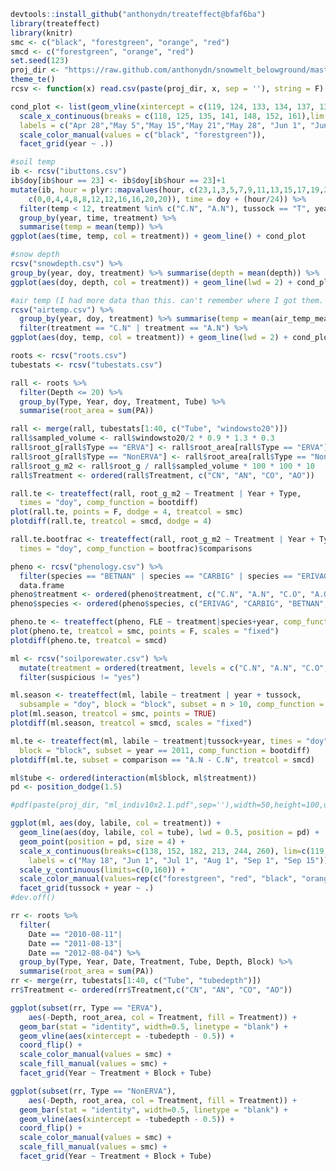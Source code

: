 ```r
devtools::install_github("anthonydn/treateffect@bfaf6ba")
library(treateffect)
library(knitr)
smc <- c("black", "forestgreen", "orange", "red")
smcd <- c("forestgreen", "orange", "red")
set.seed(123)
proj_dir <- "https://raw.github.com/anthonydn/snowmelt_belowground/master/data/"
theme_te()
rcsv <- function(x) read.csv(paste(proj_dir, x, sep = ''), string = F)
```

```r

cond_plot <- list(geom_vline(xintercept = c(119, 124, 133, 134, 137, 138, 141, 146, 152, 161)),
  scale_x_continuous(breaks = c(118, 125, 135, 141, 148, 152, 161),lim = c(108, 170),
  labels = c("Apr 28","May 5","May 15","May 21","May 28", "Jun 1", "Jun 10")),
  scale_color_manual(values = c("black", "forestgreen")),
  facet_grid(year ~ .))

#soil temp
ib <- rcsv("ibuttons.csv")
ib$doy[ib$hour == 23] <- ib$doy[ib$hour == 23]+1
mutate(ib, hour = plyr::mapvalues(hour, c(23,1,3,5,7,9,11,13,15,17,19,21),
    c(0,0,4,4,8,8,12,12,16,16,20,20)), time = doy + (hour/24)) %>%
  filter(temp < 12, treatment %in% c("C.N", "A.N"), tussock == "T", year != 2009) %>%
  group_by(year, time, treatment) %>%
  summarise(temp = mean(temp)) %>%
ggplot(aes(time, temp, col = treatment)) + geom_line() + cond_plot

#snow depth
rcsv("snowdepth.csv") %>%
group_by(year, doy, treatment) %>% summarise(depth = mean(depth)) %>% 
ggplot(aes(doy, depth, col = treatment)) + geom_line(lwd = 2) + cond_plot

#air temp (I had more data than this. can't remember where I got them. possibly Imnavait weather tower data?)
rcsv("airtemp.csv") %>% 
  group_by(year, doy, treatment) %>% summarise(temp = mean(air_temp_mean)) %>% 
  filter(treatment == "C.N" | treatment == "A.N") %>% 
ggplot(aes(doy, temp, col = treatment)) + geom_line(lwd = 2) + cond_plot
```


```r
roots <- rcsv("roots.csv")
tubestats <- rcsv("tubestats.csv")

rall <- roots %>%
  filter(Depth <= 20) %>%
  group_by(Type, Year, doy, Treatment, Tube) %>%
  summarise(root_area = sum(PA))

rall <- merge(rall, tubestats[1:40, c("Tube", "windowsto20")])
rall$sampled_volume <- rall$windowsto20/2 * 0.9 * 1.3 * 0.3
rall$root_g[rall$Type == "ERVA"] <- rall$root_area[rall$Type == "ERVA"] / 100 * 0.01009
rall$root_g[rall$Type == "NonERVA"] <- rall$root_area[rall$Type == "NonERVA"] / 100 * 0.01648
rall$root_g_m2 <- rall$root_g / rall$sampled_volume * 100 * 100 * 10
rall$Treatment <- ordered(rall$Treatment, c("CN", "AN", "CO", "AO"))

rall.te <- treateffect(rall, root_g_m2 ~ Treatment | Year + Type, 
  times = "doy", comp_function = bootdiff)
plot(rall.te, points = F, dodge = 4, treatcol = smc)
plotdiff(rall.te, treatcol = smcd, dodge = 4)

rall.te.bootfrac <- treateffect(rall, root_g_m2 ~ Treatment | Year + Type, 
  times = "doy", comp_function = bootfrac)$comparisons
```

```r
pheno <- rcsv("phenology.csv") %>%
  filter(species == "BETNAN" | species == "CARBIG" | species == "ERIVAG" | species == "SALPUL") %>%
  data.frame
pheno$treatment <- ordered(pheno$treatment, c("C.N", "A.N", "C.O", "A.O"))
pheno$species <- ordered(pheno$species, c("ERIVAG", "CARBIG", "BETNAN", "SALPUL"))

pheno.te <- treateffect(pheno, FLE ~ treatment|species+year, comp_function = bootdiff)
plot(pheno.te, treatcol = smc, points = F, scales = "fixed")
plotdiff(pheno.te, treatcol = smcd)
```

``` r
ml <- rcsv("soilporewater.csv") %>% 
  mutate(treatment = ordered(treatment, levels = c("C.N", "A.N", "C.O", "A.O"))) %>% 
  filter(suspicious != "yes")

ml.season <- treateffect(ml, labile ~ treatment | year + tussock,
  subsample = "doy", block = "block", subset = n > 10, comp_function = bootdiff)
plot(ml.season, treatcol = smc, points = TRUE)
plotdiff(ml.season, treatcol = smcd, scales = "fixed")

ml.te <- treateffect(ml, labile ~ treatment|tussock+year, times = "doy", 
  block = "block", subset = year == 2011, comp_function = bootdiff)
plotdiff(ml.te, subset = comparison == "A.N - C.N", treatcol = smcd)
```

``` r
ml$tube <- ordered(interaction(ml$block, ml$treatment))
pd <- position_dodge(1.5)

#pdf(paste(proj_dir, "ml_indiv10x2.1.pdf",sep=''),width=50,height=100,useDing=F)

ggplot(ml, aes(doy, labile, col = treatment)) +
  geom_line(aes(doy, labile, col = tube), lwd = 0.5, position = pd) +
  geom_point(position = pd, size = 4) +
  scale_x_continuous(breaks=c(138, 152, 182, 213, 244, 260), lim=c(119, 260),
    labels = c("May 18", "Jun 1", "Jul 1", "Aug 1", "Sep 1", "Sep 15")) + 
  scale_y_continuous(limits=c(0,160)) +
  scale_color_manual(values=rep(c("forestgreen", "red", "black", "orange"), 6)) +
  facet_grid(tussock + year ~ .)
#dev.off()
```

``` r
rr <- roots %>%
  filter(
    Date == "2010-08-11"|
    Date == "2011-08-13"|
    Date == "2012-08-04") %>%
  group_by(Type, Year, Date, Treatment, Tube, Depth, Block) %>%
  summarise(root_area = sum(PA))
rr <- merge(rr, tubestats[1:40, c("Tube", "tubedepth")])
rr$Treatment <- ordered(rr$Treatment,c("CN", "AN", "CO", "AO"))

ggplot(subset(rr, Type == "ERVA"),
    aes(-Depth, root_area, col = Treatment, fill = Treatment)) + 
  geom_bar(stat = "identity", width=0.5, linetype = "blank") +
  geom_vline(aes(xintercept = -tubedepth - 0.5)) +
  coord_flip() +
  scale_color_manual(values = smc) +
  scale_fill_manual(values = smc) +
  facet_grid(Year ~ Treatment + Block + Tube)

ggplot(subset(rr, Type == "NonERVA"),
    aes(-Depth, root_area, col = Treatment, fill = Treatment)) + 
  geom_bar(stat = "identity", width=0.5, linetype = "blank") +
  geom_vline(aes(xintercept = -tubedepth - 0.5)) +
  coord_flip() +
  scale_color_manual(values = smc) +
  scale_fill_manual(values = smc) +
  facet_grid(Year ~ Treatment + Block + Tube)
```
